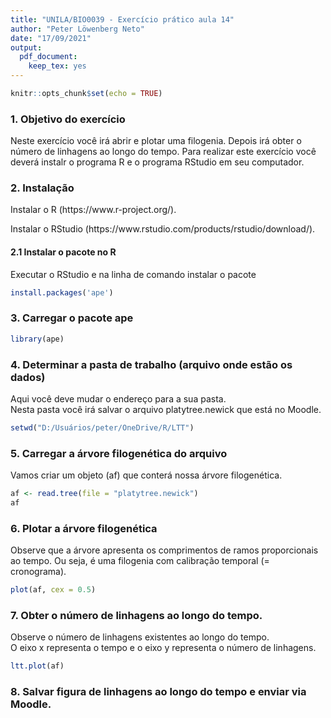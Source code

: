 ```yaml
---
title: "UNILA/BIO0039 - Exercício prático aula 14"
author: "Peter Löwenberg Neto"
date: "17/09/2021"
output: 
  pdf_document: 
    keep_tex: yes
---
```


```r
knitr::opts_chunk$set(echo = TRUE)
```

### 1. Objetivo do exercício

Neste exercício você irá abrir e plotar uma filogenia. Depois irá obter o número de linhagens ao longo do tempo.
Para realizar este exercício você deverá instalr o programa R e o programa RStudio em seu computador.

### 2. Instalação

Instalar o R (https://www.r-project.org/).

Instalar o RStudio (https://www.rstudio.com/products/rstudio/download/).

#### 2.1 Instalar o pacote no R   

Executar o RStudio e na linha de comando instalar o pacote

```r
install.packages('ape')
```


### 3. Carregar o pacote ape

```r
library(ape)
```

### 4. Determinar a pasta de trabalho (arquivo onde estão os dados) 
Aqui você deve mudar o endereço para a sua pasta.   
Nesta pasta você irá salvar o arquivo platytree.newick que está no Moodle.

```r
setwd("D:/Usuários/peter/OneDrive/R/LTT")
```


### 5. Carregar a árvore filogenética do arquivo
Vamos criar um objeto (af) que conterá nossa árvore filogenética.
```r
af <- read.tree(file = "platytree.newick")
af
```

### 6. Plotar a árvore filogenética
Observe que a árvore apresenta os comprimentos de ramos proporcionais ao tempo. Ou seja, é uma filogenia com calibração temporal (= cronograma).
```r
plot(af, cex = 0.5)
```

### 7. Obter o número de linhagens ao longo do tempo.
Observe o número de linhagens existentes ao longo do tempo.  
O eixo x representa o tempo e o eixo y representa o número de linhagens.
```r
ltt.plot(af)
```

### 8. Salvar figura de linhagens ao longo do tempo e enviar via Moodle.


